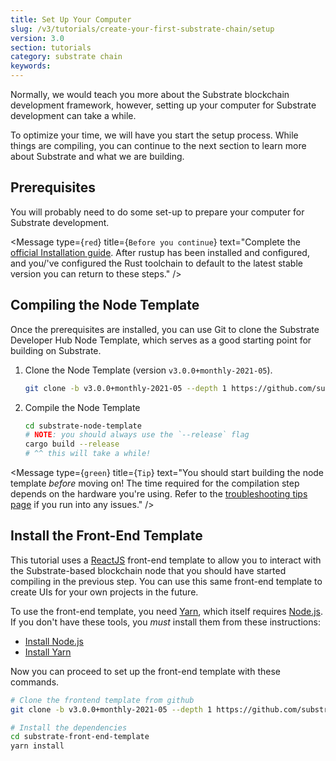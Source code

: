 ```yaml
---
title: Set Up Your Computer
slug: /v3/tutorials/create-your-first-substrate-chain/setup
version: 3.0 
section: tutorials
category: substrate chain
keywords:
---
```


Normally, we would teach you more about the Substrate blockchain development framework, however,
setting up your computer for Substrate development can take a while.

To optimize your time, we will have you start the setup process. While things are compiling, you can
continue to the next section to learn more about Substrate and what we are building.

## Prerequisites

You will probably need to do some set-up to prepare your computer for Substrate development.

<Message
  type={`red`}
  title={`Before you continue`}
  text="Complete the 
  [official Installation guide](../../../v3/docs/getting-started/installation). 
  After rustup has been installed and configured, and you/'ve configured the 
  Rust toolchain to default to the latest stable version you can return to these steps."
/>

## Compiling the Node Template

Once the prerequisites are installed, you can use Git to clone the Substrate Developer Hub Node
Template, which serves as a good starting point for building on Substrate.

1. Clone the Node Template (version `v3.0.0+monthly-2021-05`).

   ```bash
   git clone -b v3.0.0+monthly-2021-05 --depth 1 https://github.com/substrate-developer-hub/substrate-node-template
   ```

2. Compile the Node Template

   ```bash
   cd substrate-node-template
   # NOTE: you should always use the `--release` flag
   cargo build --release
   # ^^ this will take a while!
   ```

<Message
  type={`green`}
  title={`Tip`}
  text="You should start building the node template _before_ moving on!
  The time required for the compilation step depends on the hardware you\'re using.
  Refer to the
  [troubleshooting tips page](../../../v3/docs/getting-started/installation#troubleshooting-substrate-builds)
  if you run into any issues."
/>

## Install the Front-End Template

This tutorial uses a [ReactJS](https://reactjs.org/) front-end template to allow you to interact
with the Substrate-based blockchain node that you should have started compiling in the previous
step. You can use this same front-end template to create UIs for your own projects in the future.

To use the front-end template, you need [Yarn](https://yarnpkg.com), which itself requires
[Node.js](https://nodejs.org/). If you don't have these tools, you _must_ install them from these
instructions:

- [Install Node.js](https://nodejs.org/en/download/)
- [Install Yarn](https://yarnpkg.com/lang/en/docs/install/)

Now you can proceed to set up the front-end template with these commands.

```bash
# Clone the frontend template from github
git clone -b v3.0.0+monthly-2021-05 --depth 1 https://github.com/substrate-developer-hub/substrate-front-end-template

# Install the dependencies
cd substrate-front-end-template
yarn install
```
